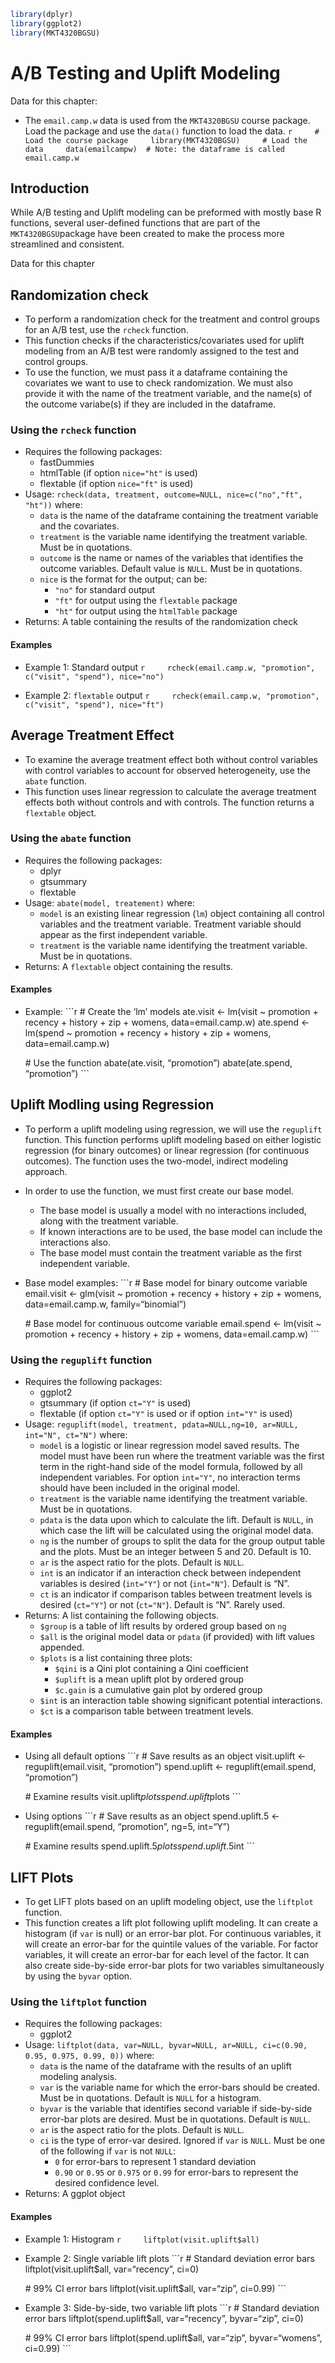 ```r
library(dplyr)
library(ggplot2)
library(MKT4320BGSU)
```

# A/B Testing and Uplift Modeling

Data for this chapter:

* The `email.camp.w` data is used from the `MKT4320BGSU` course package. Load the package and use the `data()` function to load the data.
    ```r
    # Load the course package
    library(MKT4320BGSU)
    # Load the data
    data(emailcampw)  # Note: the dataframe is called email.camp.w
    ```

## Introduction

While A/B testing and Uplift modeling can be preformed with mostly base R functions, several user-defined functions that are part of the `MKT4320BGSU`package have been created to make the process more streamlined and consistent.

Data for this chapter

## Randomization check

* To perform a randomization check for the treatment and control groups for an A/B test, use the `rcheck` function.
* This function checks if the characteristics/covariates used for uplift modeling from an A/B test were randomly assigned to the test and control groups.
* To use the function, we must pass it a dataframe containing the covariates we want to use to check randomization.  We must also provide it with the name of the treatment variable, and the name(s) of the outcome variabe(s) if they are included in the dataframe.

### Using the `rcheck` function

* Requires the following packages:
    * fastDummies
    * htmlTable (if option `nice="ht"` is used)
    * flextable (if option `nice="ft"` is used)
* Usage: `rcheck(data, treatment, outcome=NULL, nice=c("no","ft", "ht"))` where:
    * `data` is the name of the dataframe containing the treatment variable and the covariates.
    * `treatment` is the variable name identifying the treatment variable. Must be in quotations.
    * `outcome` is the name or names of the variables that identifies the outcome variables. Default value is `NULL`. Must be in quotations.
    * `nice` is the format for the output; can be:
        * `"no"` for standard output
        * `"ft"` for output using the `flextable` package
        * `"ht"` for output using the `htmlTable` package
* Returns: A table containing the results of the randomization check

#### Examples

* Example 1: Standard output
    ```r
    rcheck(email.camp.w, "promotion", c("visit", "spend"), nice="no")
    ```
   
* Example 2: `flextable` output
    ```r
    rcheck(email.camp.w, "promotion", c("visit", "spend"), nice="ft")
    ```
    
## Average Treatment Effect

* To examine the average treatment effect both without control variables with control variables to account for observed heterogeneity, use the `abate` function.
* This function uses linear regression to calculate the average treatment effects both without controls and with controls. The function returns a `flextable` object.

### Using the `abate` function

* Requires the following packages:
    * dplyr
    * gtsummary
    * flextable
* Usage: `abate(model, treatement)` where:
    * `model` is an existing linear regression (`lm`) object containing all control variables and the treatment variable. Treatment variable should appear as the first independent variable.
    * `treatment` is the variable name identifying the treatment variable. Must be in quotations.
* Returns: A `flextable` object containing the results.

#### Examples

* Example:
    ```r
    # Create the 'lm' models
    ate.visit <- lm(visit ~ promotion + recency + history + zip + womens,
                    data=email.camp.w)
    ate.spend <- lm(spend ~ promotion + recency + history + zip + womens,
                    data=email.camp.w)
    
    # Use the function
    abate(ate.visit, "promotion")
    abate(ate.spend, "promotion")
    ```


## Uplift Modling using Regression

* To perform a uplift modeling using regression, we will use the `reguplift` function. This function performs uplift modeling based on either logistic regression (for binary outcomes) or linear regression (for continuous outcomes). The function uses the two-model, indirect modeling approach.
* In order to use the function, we must first create our base model.
    * The base model is usually a model with no interactions included, along with the treatment variable. 
    * If known interactions are to be used, the base model can include the interactions also.
    * The base model must contain the treatment variable as the first independent variable.
* Base model examples: 
    ```r
    # Base model for binary outcome variable
    email.visit <- glm(visit ~ promotion + recency + history + zip + womens,
                       data=email.camp.w, family="binomial")
    
    # Base model for continuous outcome variable
    email.spend <- lm(visit ~ promotion + recency + history + zip + womens,
                      data=email.camp.w)
    ```
    
### Using the `reguplift` function

* Requires the following packages:
    * ggplot2
    * gtsummary (if option `ct="Y"` is used)
    * flextable (if option `ct="Y"` is used or if option `int="Y"` is used)
* Usage: `reguplift(model, treatment, pdata=NULL,ng=10, ar=NULL, int="N", ct="N")` where:
    * `model` is a logistic or linear regression model saved results. The model must have been run where the treatment variable was the first term in the right-hand side of the model formula, followed by all independent variables. For option `int="Y"`, no interaction terms should have been included in the original model.
    * `treatment` is the variable name identifying the treatment variable. Must be in quotations.
    * `pdata` is the data upon which to calculate the lift. Default is `NULL`, in which case the lift will be calculated using the original model data.
    * `ng` is the number of groups to split the data for the group output table and the plots. Must be an integer between 5 and 20. Default is 10.
    * `ar` is the aspect ratio for the plots. Default is `NULL`.
    * `int` is an indicator if an interaction check between independent variables is desired (`int="Y"`) or not (`int="N"`). Default is "N".
    * `ct` is an indicator if comparison tables between treatment levels is desired (`ct="Y"`) or not (`ct="N"`). Default is "N". Rarely used.
* Returns: A list containing the following objects.
    * `$group` is a table of lift results by ordered group based on `ng`
    * `$all` is the original model data or `pdata` (if provided) with lift values appended.
    * `$plots` is a list containing three plots:
        * `$qini` is a Qini plot containing a Qini coefficient
        * `$uplift` is a mean uplift plot by ordered group
        * `$c.gain` is a cumulative gain plot by ordered group
    * `$int` is an interaction table showing significant potential interactions.
    * `$ct` is a comparison table between treatment levels.
   
#### Examples

* Using all default options
    ```r
    # Save results as an object
    visit.uplift <- reguplift(email.visit, "promotion")
    spend.uplift <- reguplift(email.spend, "promotion")
    
    # Examine results
    visit.uplift$plots
    spend.uplift$plots
    ```

* Using options
    ```r
    # Save results as an object
    spend.uplift.5 <- reguplift(email.spend, "promotion", ng=5, int="Y")
    
    # Examine results
    spend.uplift.5$plots
    spend.uplift.5$int
    ```
    
## LIFT Plots

* To get LIFT plots based on an uplift modeling object, use the `liftplot` function.
* This function creates a lift plot following uplift modeling. It can create a histogram (if `var` is null) or an error-bar plot. For continuous variables, it will create an error-bar for the quintile values of the variable. For factor variables, it will create an error-bar for each level of the factor. It can also create side-by-side error-bar plots for two variables simultaneously by using the `byvar` option.

### Using the `liftplot` function

* Requires the following packages:
    * ggplot2
* Usage: `liftplot(data, var=NULL, byvar=NULL, ar=NULL, ci=c(0.90, 0.95, 0.975, 0.99, 0))` where:
    * `data` is the name of the dataframe with the results of an uplift modeling analysis.
    * `var` is the variable name for which the error-bars should be created. Must be in quotations. Default is `NULL` for a histogram.
    * `byvar` is the variable that identifies second variable if side-by-side error-bar plots are desired. Must be in quotations. Default is `NULL`.
    * `ar` is the aspect ratio for the plots. Default is `NULL`.
    * `ci` is the type of error-var desired. Ignored if `var` is `NULL`. Must be one of the following if `var` is not `NULL`:
        * `0` for error-bars to represent 1 standard deviation
        * `0.90` or `0.95` or `0.975` or `0.99` for error-bars to represent the desired confidence level.
* Returns: A ggplot object

#### Examples

* Example 1: Histogram
    ```r
    liftplot(visit.uplift$all)
    ```
    
* Example 2: Single variable lift plots
    ```r
    # Standard deviation error bars
    liftplot(visit.uplift$all, var="recency", ci=0)
    
    # 99% CI error bars
    liftplot(visit.uplift$all, var="zip", ci=0.99)
    ```
    
* Example 3: Side-by-side, two variable lift plots
    ```r
    # Standard deviation error bars
    liftplot(spend.uplift$all, var="recency", byvar="zip", ci=0)
    
    # 99% CI error bars
    liftplot(spend.uplift$all, var="zip", byvar="womens", ci=0.99)
    ```